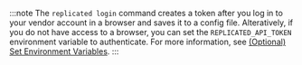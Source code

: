 :::note
The `replicated login` command creates a token after you log in to your vendor account in a browser and saves it to a config file. Alteratively, if you do not have access to a browser, you can set the `REPLICATED_API_TOKEN` environment variable to authenticate. For more information, see [(Optional) Set Environment Variables](/reference/replicated-cli-installing#env-var).
::: 